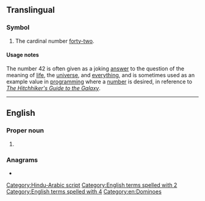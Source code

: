 ==Translingual==
{{wikipedia|42 (number)}}

===Symbol===
{{head|mul|numeral symbol|previous|41|next|43}}

# The cardinal number [[forty-two]].

====Usage notes====
The number 42 is often given as a joking [[answer]] to the question of the meaning of [[life]], the [[universe]], and [[everything]], and is sometimes used as an example value in [[programming]] where a [[number]] is desired, in reference to ''[[w:Hitchhiker's Guide to the Galaxy|The Hitchhiker's Guide to the Galaxy]]''.

{{seeCites|mul}}

----

==English==
{{wikipedia|Texas 42}}

===Proper noun===
{{en-proper noun}}

# {{alternative form of|en|Texas 42}}

[[Category:Hindu-Arabic script]]

===Anagrams===
* {{anagrams|en|a=24|2/4}}

[[Category:English terms spelled with 2]]
[[Category:English terms spelled with 4]]
[[Category:en:Dominoes]]
